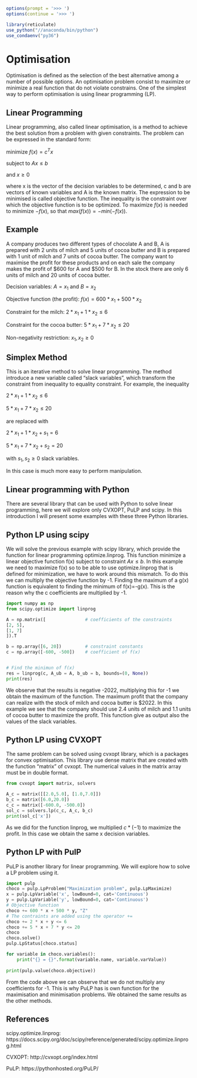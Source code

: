 ```r
options(prompt = '>>> ')
options(continue = '>>> ')

library(reticulate)
use_python("//anaconda/bin/python")
use_condaenv("py36")

```
# Optimisation

Optimisation is defined as the selection of the best alternative among a number of possible options. An optimisation problem consist to maximize or minimize a real function that do not violate constrains. One of the simplest way to perform optimisation is using linear programming (LP).

## Linear Programming 

Linear programming, also called linear optimisation, is a method to achieve the best solution from a problem with given constraints. The problem can be expressed in the standard form:

minimize $f(x) = c^Tx$

subject to $Ax \leq b$

and $x \geq 0$

where x is the vector of the decision variables to be determined, c and b are vectors of known variables and A is the known matrix. The expression to be minimised is called objective function. The inequality is the constraint over which the objective function is to be optimized. To maximize $f(x)$ is needed to minimize $-f(x)$, so that $max(f(x)) = -min(-f(x))$.

## Example 

A company produces two different types of chocolate A and B, A is prepared with 2 units of milch and 5 units of cocoa butter and B is prepared with 1 unit of milch and 7 units of cocoa butter. The company want to maximise the profit for these products and on each sale the company makes the profit of \$600 for A and \$500 for B. In the stock there are only 6 units of milch and 20 units of cocoa butter. 

Decision variables:               $A = x_1$ and $B = x_2$

Objective function (the profit):  $f(x) = 600*x_1+500*x_2$

Constraint for the milch:          $2*x_1+1*x_2 \leq 6$

Constraint for the cocoa butter:   $5*x_1+ 7*x_2 \leq 20$

Non-negativity restriction:       $x_1, x_2 \ge 0$

## Simplex Method

This is an iterative method to solve linear programming. The method introduce a new variable called "slack variables", which transform the constraint from inequality to  equality constraint. For example, the inequality

$2*x_1+1*x_2 \leq 6$

$5*x_1+ 7*x_2 \leq 20$

are replaced with

$2*x_1+1*x_2 + s_1 = 6$

$5*x_1+ 7*x_2 + s_2 = 20$

with $s_1, s_2 \ge 0$ slack variables.

In this case is much more easy to perform manipulation.

## Linear programming with Python

There are several library that can be used with Python to solve linear programming, here we will explore only CVXOPT, PuLP and scipy. In this introduction I will present some examples with these three Python libraries. 

## Python LP using scipy

We will solve the previous example with scipy library, which provide the function for linear programming optimize.linprog. This function minimize a linear objective function f(x) subject to constraint $Ax \leq b$.
In this example we need to maximize f(x) so to be able to use optimize.linprog that is defined for minimization, we have to work around this mismatch. To do this we can multiply the objective function by -1. Finding the maximum of a g(x) function is equivalent to finding the minimum of f(x)=-g(x). This is the reason why the c coefficients are multiplied by -1.


```python
import numpy as np
from scipy.optimize import linprog

A = np.matrix([               # coefficients of the constraints
[2, 5],
[1, 7]
]).T

b = np.array([6, 20])         # constraint constants
c = np.array([-600, -500])    # coefficient of f(x)


# Find the minimun of f(x)
res = linprog(c, A_ub = A, b_ub = b, bounds=(0, None))
print(res)
```


We observe that the results is negative -2022, multiplying this for -1 we obtain the maximum of the function. The maximum profit that the company can realize with the stock of milch and cocoa butter is $2022.
In this example we see that the company should use 2.4 units of milch and 1.1 units of cocoa butter to maximize the profit. This function give as output also the values of the slack variables.

## Python LP using CVXOPT

The same problem can be solved using cvxopt library, which is a packages for convex optimisation. This library use dense matrix that are created with the function "matrix" of cvxopt. The numerical values in the matrix array must be in double format.

```python
from cvxopt import matrix, solvers

A_c = matrix([[2.0,5.0], [1.0,7.0]])
b_c = matrix([6.0,20.0])
c_c = matrix([-600.0, -500.0])
sol_c = solvers.lp(c_c, A_c, b_c)
print(sol_c['x'])
```

As we did for the function linprog, we multiplied $c*(-1)$ to maximize the profit.
In this case we obtain the same x decision variables.

## Python LP with PulP

PuLP is another library for linear programming. We will explore how to solve a LP problem using it.

```python

import pulp
choco = pulp.LpProblem("Maximization problem", pulp.LpMaximize)
x = pulp.LpVariable('x', lowBound=0, cat='Continuous')
y = pulp.LpVariable('y', lowBound=0, cat='Continuous')
# Objective function
choco += 600 * x + 500 * y, "Z"
# The contraints are added using the operator +=
choco += 2 * x + y <= 6
choco += 5 * x + 7 * y <= 20
choco
choco.solve()
pulp.LpStatus[choco.status]

for variable in choco.variables():
    print("{} = {}".format(variable.name, variable.varValue))
    
print(pulp.value(choco.objective))
```

From the code above we can observe that we do not multiply any coefficients for -1. This is why PuLP has is own function for the maximisation and minimisation problems.
We obtained the same results as the other methods.


## References

scipy.optimize.linprog: https://docs.scipy.org/doc/scipy/reference/generated/scipy.optimize.linprog.html

CVXOPT: http://cvxopt.org/index.html

PuLP: https://pythonhosted.org/PuLP/
